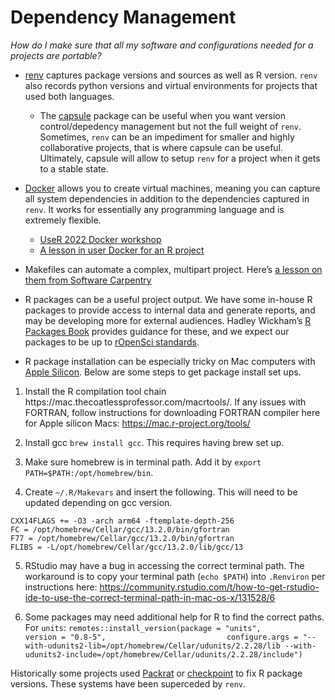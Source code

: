 # Dependency Management {#dependencies}

*How do I make sure that all my software and configurations needed for a projects are portable?*


- [renv](https://rstudio.github.io/renv/articles/renv.html) captures package versions and sources as well as R version. `renv` also records python versions and virtual environments for projects that used both languages. 
    - The [capsule](https://github.com/MilesMcBain/capsule) package can be useful when you want version control/depedency management but not the full weight of `renv`. Sometimes, `renv` can be an impediment for smaller and highly collaborative projects, that is where capsule can be useful. Ultimately, capsule will allow to setup `renv` for a project when it gets to a stable state.  

-   [Docker](https://www.docker.com/) allows you to create virtual machines, meaning you can capture all system dependencies in addition to the dependencies captured in `renv`. It works for essentially any programming language and is extremely flexible. 
    - [UseR 2022 Docker workshop](https://github.com/rsangole/user2022-r-for-docker/tree/main)
    -   [A lesson in user Docker for an R
project](http://ropenscilabs.github.io/r-docker-tutorial/)
-   Makefiles can automate a complex, multipart project. Here's [a lesson on them from Software Carpentry](http://swcarpentry.github.io/make-novice/)

-   R packages can be a useful project output. We have some in-house R packages to provide access to internal data and generate reports, and may be developing more for external audiences. Hadley Wickham's [R Packages Book](http://r-pkgs.had.co.nz/) provides guidance for these, and we expect our packages to be up to [rOpenSci standards](https://github.com/ropensci/onboarding).

-   R package installation can be especially tricky on Mac computers with [Apple Silicon](https://support.apple.com/en-us/HT211814). Below are some steps to get 
    package install set ups.
    
1. Install the R compilation tool chain https://mac.thecoatlessprofessor.com/macrtools/. If any issues with FORTRAN, follow instructions for downloading FORTRAN compiler here for Apple silicon Macs: <https://mac.r-project.org/tools/>

2. Install gcc `brew install gcc`. This requires having brew set up. 

3. Make sure homebrew is in terminal path. Add it by `export PATH=$PATH:/opt/homebrew/bin`.

4. Create `~/.R/Makevars` and insert the following. This will need to be updated depending on gcc version. 

```
CXX14FLAGS += -O3 -arch arm64 -ftemplate-depth-256
FC = /opt/homebrew/Cellar/gcc/13.2.0/bin/gfortran
F77 = /opt/homebrew/Cellar/gcc/13.2.0/bin/gfortran
FLIBS = -L/opt/homebrew/Cellar/gcc/13.2.0/lib/gcc/13
```

5. RStudio may have a bug in accessing the correct terminal path. The workaround is to copy your terminal path (`echo $PATH`) into `.Renviron` per instructions here: <https://community.rstudio.com/t/how-to-get-rstudio-ide-to-use-the-correct-terminal-path-in-mac-os-x/131528/6>

6. Some packages may need additional help for R to find the correct paths. For `units`:
`remotes::install_version(package = "units", 
                         version = "0.8-5", 
                         configure.args = "--with-udunits2-lib=/opt/homebrew/Cellar/udunits/2.2.28/lib --with-udunits2-include=/opt/homebrew/Cellar/udunits/2.2.28/include")`


Historically some projects used [Packrat](https://rstudio.github.io/packrat/) or [checkpoint](https://CRAN.R-project.org/package=checkpoint) to fix R package versions. These systems have been superceded by `renv`.